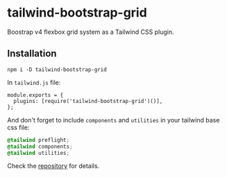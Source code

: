 # tailwind-bootstrap-grid

Boostrap v4 flexbox grid system as a Tailwind CSS plugin.

## Installation

```
npm i -D tailwind-bootstrap-grid
```

In `tailwind.js` file:

```
module.exports = {
  plugins: [require('tailwind-bootstrap-grid')()],
};
```

And don't forget to include `components` and `utilities` in your tailwind base
css file:

```css
@tailwind preflight;
@tailwind components;
@tailwind utilities;
```

Check the [repository](https://github.com/karolis-sh/tailwind-bootstrap-grid) for details.
